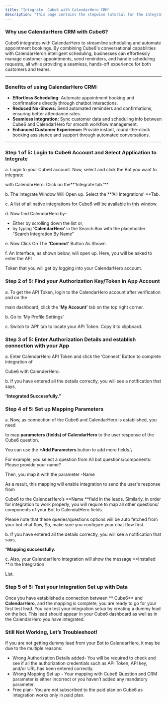 ```yaml
---
title: "Integrate  Cube6 with CalendarHero CRM"
description: "This page contains the stepwise tutorial for the integration with  Cube6"
---
```


### **Why use CalendarHero CRM with  Cube6?**

 Cube6 integrates with CalendarHero to streamline scheduling and automate appointment bookings. By combining  Cube6's conversational capabilities with CalendarHero’s intelligent scheduling, businesses can effortlessly manage customer appointments, send reminders, and handle scheduling requests, all while providing a seamless, hands-off experience for both customers and teams.

---

### **Benefits of using CalendarHero CRM:**

- **Effortless Scheduling:** Automate appointment booking and confirmations directly through chatbot interactions.
- **Reduced No-Shows:** Send automated reminders and confirmations, ensuring better attendance rates.
- **Seamless Integration:** Sync customer data and scheduling info between  Cube6 and CalendarHero for smooth workflow management.
- **Enhanced Customer Experience:** Provide instant, round-the-clock booking assistance and support through automated conversations.

---

### **Step 1 of 5: Login to  Cube6 Account and Select Application to Integrate**

a. Login to your  Cube6 account. Now, select and click the Bot you want to integrate

with CalendarHero. Click on the**‘Integrate tab.’** 

b. The Integrate Window Will Open up. Select the **‘All Integrations’ **Tab.

c. A list of all native integrations for  Cube6 will be available in this window.

d. Now find CalendarHero by:-

- Either by scrolling down the list or,
- by typing **‘CalendarHero’** in the Search Box with the placeholder “Search Integration By Name”

e. Now Click On The **‘Connect’** Button As Shown

f. An Interface, as shown below, will open up. Here, you will be asked to enter the API

Token that you will get by logging into your CalendarHero account.

### **Step 2 of 5: Find your Authorization Key/Token in App Account**

a. To get the API Token, login to the CalendarHero account after verification and on the

main dashboard, click the **‘My Account’** tab on the top right corner.

b. Go to ‘My Profile Settings’

c. Switch to ‘API’ tab to locate your API Token. Copy it to clipboard.

### **Step 3 of 5: Enter Authorization Details and establish connection with your App**

a. Enter CalendarHero API Token and click the ‘Connect’ Button to complete integration of

 Cube6 with CalenderHero.

b. If you have entered all the details correctly, you will see a notification that says,

“**Integrated Successfully.”**

### **Step 4 of 5: Set up Mapping Parameters**

a. Now, as connection of the  Cube6 and CalendarHero is established, you need

to map **parameters (fields) of CalendarHero** to the user response of the  Cube6 question.

You can use the **\+Add Parameters** button to add more fields.\
  

For example, you select a question from All bot questions/components: Please provide your name?

Then, you map it with the parameter -Name

As a result, this mapping will enable integration to send the user's response from

 Cube6 to the CalendarHero’s **Name **field in the leads. Similarly, in order for integration to work properly, you will require to map all other questions/ components of your Bot to CalendatHero fields.

Please note that these queries/questions options will be auto fetched from your bot chat flow, So, make sure you configure your chat flow first.

b. If you have entered all the details correctly, you will see a notification that says,

“**Mapping successfully.**

c. Also, your CalendarHero integration will show the message **Installed **in the Integration

List.

### **Step 5 of 5: Test your Integration Set up with Data**

Once you have established a connection between ** Cube6** and **CalendarHero**, and the mapping is complete, you are ready to go for your first test lead. You can test your integration setup by creating a dummy lead on the bot. This lead should appear in your  Cube6 dashboard as well as in the CalendarHero you have integrated.

### **Still Not Working, Let’s Troubleshoot\!**

If you are not getting dummy lead from your Bot to CalendarHero, it may be due to the multiple reasons:

- Wrong Authorization Details added- You will be required to check and see if all the authorization credentials such as API Token, API key, and/or URL has been entered correctly.
- Wrong Mapping Set up - Your mapping with  Cube6 Question and CRM parameter is either incorrect or you haven’t added any mandatory parameter.
- Free plan- You are not subscribed to the paid plan on  Cube6 as integration works only in paid plan.

 